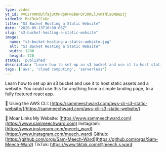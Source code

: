 ```yaml
---
type: video
yt_id: VVU2YVRMdUlfajQtMHdpRFN6bWFQY3RRLlJvWTNla0NDeEtj
videoId: RoY3ekCCxKc
title: "S3 Bucket Hosting a Static Website"
date: "2020-09-13T16:00:06Z"
slug: "s3-bucket-hosting-a-static-website"
image: 
  name: "s3-bucket-hosting-a-static-website.jpg"
  alt: "S3 Bucket Hosting a Static Website"
  width: 1280
  height: 720
status: 'published'
description: "Learn how to set up an s3 bucket and use it to host static assets and a website. You could use this for anything from a simple landing page, to a fully featured react app."
tags: ['aws', 'cloud computing', 'serverless']
---
```


Learn how to set up an s3 bucket and use it to host static assets and a website. You could use this for anything from a simple landing page, to a fully featured react app.

🔗  Using the AWS CLI:
[https://sammeechward.com/aws-cli-s3-static-website/](https://sammeechward.com/aws-cli-s3-static-website/)


🔗 Moar Links
My Website: [https://www.sammeechward.com](https://www.sammeechward.com)
Instagram: [https://www.instagram.com/meech_ward](https://www.instagram.com/meech_ward)
Github: [https://github.com/orgs/Sam-Meech-Ward](https://github.com/orgs/Sam-Meech-Ward)
TikTok: https://www.tiktok.com/@meech.s.ward
